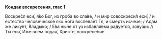 **Кондак воскресения, глас 1**

Воскре́сл еси́, я́ко Бог, из гро́ба во сла́ве, / и мир совоскреси́л еси́; / и естество́ челове́ческое я́ко Бо́га воспева́ет Тя, и смерть исчезе́; / Ада́м же лику́ет, Влады́ко; / Е́ва ны́не от уз избавля́ема ра́дуется, зову́щи: // Ты еси́, И́же всем подая́, Христе́, воскресе́ние.

